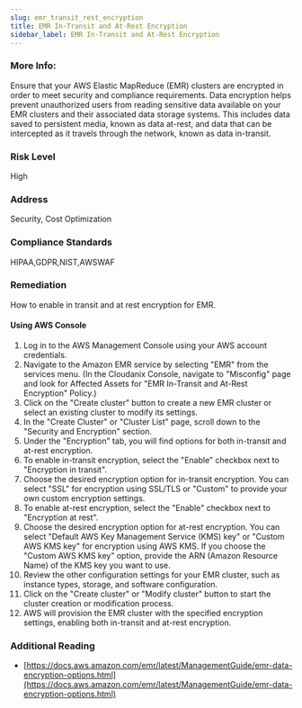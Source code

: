 ```yaml
---
slug: emr_transit_rest_encryption
title: EMR In-Transit and At-Rest Encryption
sidebar_label: EMR In-Transit and At-Rest Encryption
---
```


### More Info:

Ensure that your AWS Elastic MapReduce (EMR) clusters are encrypted in order to meet security and compliance requirements. Data encryption helps prevent unauthorized users from reading sensitive data available on your EMR clusters and their associated data storage systems. This includes data saved to persistent media, known as data at-rest, and data that can be intercepted as it travels through the network, known as data in-transit.

### Risk Level

High

### Address

Security, Cost Optimization

### Compliance Standards

HIPAA,GDPR,NIST,AWSWAF

### Remediation

How to enable in transit and at rest encryption for EMR.

#### Using AWS Console

1. Log in to the AWS Management Console using your AWS account credentials.
2. Navigate to the Amazon EMR service by selecting "EMR" from the services menu.
    (In the Cloudanix Console, navigate to "Misconfig" page and look for Affected Assets for "EMR In-Transit and At-Rest Encryption" Policy.)
3. Click on the "Create cluster" button to create a new EMR cluster or select an existing cluster to modify its settings.
4. In the "Create Cluster" or "Cluster List" page, scroll down to the "Security and Encryption" section.
5. Under the "Encryption" tab, you will find options for both in-transit and at-rest encryption.
6. To enable in-transit encryption, select the "Enable" checkbox next to "Encryption in transit".
7. Choose the desired encryption option for in-transit encryption. You can select "SSL" for encryption using SSL/TLS or "Custom" to provide your own custom encryption settings.
8. To enable at-rest encryption, select the "Enable" checkbox next to "Encryption at rest".
9. Choose the desired encryption option for at-rest encryption. You can select "Default AWS Key Management Service (KMS) key" or "Custom AWS KMS key" for encryption using AWS KMS. If you choose the "Custom AWS KMS key" option, provide the ARN (Amazon Resource Name) of the KMS key you want to use.
10. Review the other configuration settings for your EMR cluster, such as instance types, storage, and software configuration.
11. Click on the "Create cluster" or "Modify cluster" button to start the cluster creation or modification process.
12. AWS will provision the EMR cluster with the specified encryption settings, enabling both in-transit and at-rest encryption.

### Additional Reading

- [https://docs.aws.amazon.com/emr/latest/ManagementGuide/emr-data-encryption-options.html](https://docs.aws.amazon.com/emr/latest/ManagementGuide/emr-data-encryption-options.html)
